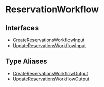 
# ReservationWorkflow

## Interfaces

- [CreateReservationsWorkflowInput](../ReservationWorkflow/interfaces/types.WorkflowTypes.ReservationWorkflow.CreateReservationsWorkflowInput/page.mdx)
- [UpdateReservationsWorkflowInput](../ReservationWorkflow/interfaces/types.WorkflowTypes.ReservationWorkflow.UpdateReservationsWorkflowInput/page.mdx)

## Type Aliases

- [CreateReservationsWorkflowOutput](../ReservationWorkflow/types/types.WorkflowTypes.ReservationWorkflow.CreateReservationsWorkflowOutput/page.mdx)
- [UpdateReservationsWorkflowOutput](../ReservationWorkflow/types/types.WorkflowTypes.ReservationWorkflow.UpdateReservationsWorkflowOutput/page.mdx)

